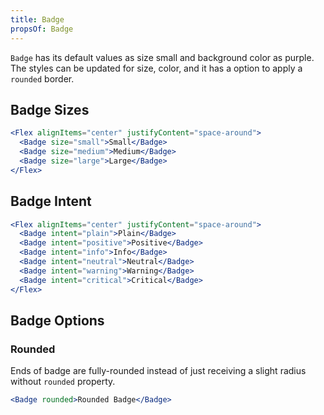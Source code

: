 ```yaml
---
title: Badge
propsOf: Badge
---
```


`Badge` has its default values as size small and background color as purple. The styles can be updated for size, color, and it has a option to apply a `rounded` border.

## Badge Sizes

```jsx
<Flex alignItems="center" justifyContent="space-around">
  <Badge size="small">Small</Badge>
  <Badge size="medium">Medium</Badge>
  <Badge size="large">Large</Badge>
</Flex>
```

## Badge Intent

```jsx
<Flex alignItems="center" justifyContent="space-around">
  <Badge intent="plain">Plain</Badge>
  <Badge intent="positive">Positive</Badge>
  <Badge intent="info">Info</Badge>
  <Badge intent="neutral">Neutral</Badge>
  <Badge intent="warning">Warning</Badge>
  <Badge intent="critical">Critical</Badge>
</Flex>
```

## Badge Options

### Rounded

Ends of badge are fully-rounded instead of just receiving a slight radius without `rounded` property.

```jsx
<Badge rounded>Rounded Badge</Badge>
```
